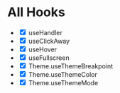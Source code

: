 
<Meta title="All Hooks" />

# All Hooks

- <input type="checkbox" readOnly checked /> useHandler
- <input type="checkbox" readOnly checked={false} /> useClickAway
- <input type="checkbox" readOnly checked={false} /> useHover
- <input type="checkbox" readOnly checked={false} /> useFullscreen
- <input type="checkbox" readOnly checked /> Theme.useThemeBreakpoint
- <input type="checkbox" readOnly checked /> Theme.useThemeColor
- <input type="checkbox" readOnly checked /> Theme.useThemeMode
